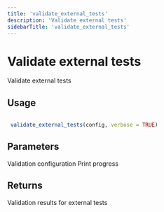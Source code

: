 ```yaml
---
title: 'validate_external_tests'
description: 'Validate external tests'
sidebarTitle: 'validate_external_tests'
---
```


# Validate external tests


 Validate external tests


## Usage

```r

 validate_external_tests(config, verbose = TRUE)

```

## Parameters

<ParamField body="config" type="any">
  Validation configuration
</ParamField>
<ParamField body="verbose" type="any">
  Print progress
</ParamField>

## Returns


 Validation results for external tests
